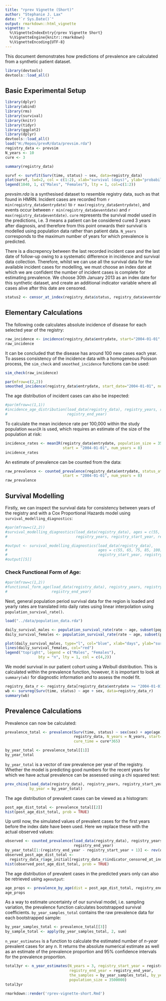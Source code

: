 ```yaml
---
title: "rprev Vignette (Short)"
author: "Stephanie J. Lax"
date: "`r Sys.Date()`"
output: rmarkdown::html_vignette
vignette: >
  %\VignetteIndexEntry{rprev Vignette Short}
  %\VignetteEngine{knitr::rmarkdown}
  %\VignetteEncoding{UTF-8}
---
```


This document demonstrates how predictions of prevalence are calculated from a synthetic patient dataset. 
```r
library(devtools)
devtools::load_all()
```

## Basic Experimental Setup

```r
library(dplyr)
library(abind)
library(rms)
library(survival)
library(knitr)
library(tidyr)
library(ggplot2)
library(dplyr)
devtools::load_all()
load("H:/Repos/prevR/data/prevsim.rda")
registry_data <- prevsim
N_years <- 10
cure <- 3

summary(registry_data)

survf <- survfit(Surv(time, status) ~ sex, data=registry_data)
plot(survf, lwd=2, col = c(1:2), xlab="survival (days)", ylab="probability")
legend(1040, 1, c("Males", "Females"), lty = 1, col=c(1:2))
```

*prevsim.rda* is a synthesised dataset to resemble registry data, such as that found in HMRN. Incident cases are recorded from `r min(registry_data$entrydate)` to `r max(registry_data$entrydate)`, and events occur between `r min(registry_data$eventdate)` and `r max(registry_data$eventdate)`. `cure` represents the survival model used in the predictions, i.e. 3 means a patient can be considered cured 3 years after diagnosis, and therefore from this point onwards their survival is modelled using population data rather than patient data. `N_years` corresponds to the maximum number of years for which prevalence is predicted. 

There is a discrepency between the last recorded incident case and the last date of follow-up owing to a systematic difference in incidence and survival data collection. Therefore, whilst we can use all the survival data for the available incident cases for modelling, we must choose an index date at which we are confident the number of incident cases is complete for estimating prevalence. We choose 30th January 2013 as an index date for this synthetic dataset, and create an additional indicator variable where all cases alive after this date are censored.

```r
status2 <- censor_at_index(registry_data$status, registry_data$eventdate, indexdate = "2013-01-30")
```

## Elementary Calculations

The following code calculates absolute incidence of disease for each selected year of the registry:

```r
raw_incidence <- incidence(registry_data$entrydate, start="2004-01-01", 8)
raw_incidence
```

It can be concluded that the disease has around 100 new cases each year. To assess consistency of the incidence data with a homogeneous Poisson process, the `sim_check` and `smoothed_incidence` functions can be used:

```r
sim_check(raw_incidence)
```

```r
par(mfrow=c(2,2))
smoothed_incidence(registry_data$entrydate, start_date="2004-01-01", num_years=8)
```

The age distribution of incident cases can also be inspected:

```r
#par(mfrow=c(1,1))
#incidence_age_distribution(load_data(registry_data), registry_years, registry_start_year, 
#                           registry_end_year)
```

To calculate the mean incidence rate per 100,000 within the study population `meanIR` is used, which requires an estimate of the size of the population at risk:
  
```r
incidence_rates <- meanIR(registry_data$entrydate, population_size = 3500000,
                          start = "2004-01-01", num_years = 8)
incidence_rates
```

An estimate of prevalence can be counted from the data:

```r
raw_prevalence <- counted_prevalence(registry_data$entrydate, status_at_index = status2,
                          start = "2004-01-01", num_years = 8)
raw_prevalence
```

## Survival Modelling

Firstly, we can inspect the survival data for consistency between years of the registry and with a Cox Proportional Hazards model using `survival_modelling_diagnostics`:

```r
#par(mfrow=c(2,2))
#survival_modelling_diagnostics(load_data(registry_data), ages = c(55, 65, 75, 85, 100), 
#                               registry_years, registry_start_year, registry_end_year)
```

```r
#output <- survival_modelling_diagnostics(load_data(registry_data), 
#                                         ages = c(55, 65, 75, 85, 100), registry_years, 
#                                         registry_start_year, registry_end_year)
#output[[5]]
```

### Check Functional Form of Age:

```r
#par(mfrow=c(1,2))
#functional_form_age(load_data(registry_data), registry_years, registry_start_year, 
#                    registry_end_year)
```

Next, general population period survival data for the region is loaded and yearly rates are translated into daily rates using linear interpolation using `population_survival_rate()`.

```r
load("../data/population_data.rda")

daily_survival_males <- population_survival_rate(rate ~ age, subset(population_data, sex == 0))
daily_survival_females <- population_survival_rate(rate ~ age, subset(population_data, sex == 1))

plot(daily_survival_males, type="l", col="blue", xlab="days", ylab="survival")
lines(daily_survival_females, col="red")
legend("topright", legend = c("Males", "Females"),
               bty = "n", lty = 1, col = c(4,2))
```

We model survival in our patient cohort using a Weibull distribution. This is calculated within the prevalence function, however, it is important to look at `summary(wb)` for diagnostic information and to assess the model fit. 

```r
registry_data_r <- registry_data[registry_data$entrydate >= "2004-01-01", ]
wb <- survreg(Surv(time, status) ~ age + sex, data=registry_data_r)
summary(wb)
```

## Prevalence Calculations

Prevalence can now be calculated:

```r
prevalence_total <- prevalence(Surv(time, status) ~ sex(sex) + age(age) + entry(entrydate),
                               registry_data, N_years = N_years, start='2005-09-01', num_years=8,
                               cure_time = cure*365)

by_year_total <- prevalence_total[[1]]
by_year_total
```

`by_year_total` is a vector of raw prevalence per year of the registry. Whether the model is predicting good numbers for the recent years for which we have actual prevalence can be assessed using a chi squared test:

```r
prev_chisq(load_data(registry_data), registry_years, registry_start_year, registry_end_year, 
           by_year = by_year_total)
```

The age distribution of prevalent cases can be viewed as a histogram:

```r
post_age_dist_total <- prevalence_total[[2]]
hist(post_age_dist_total, prob = TRUE)
```

Up until now, the simulated values of prevalent cases for the first years before the index date have been used. Here we replace these with the actual observed values:

```r
observed <- counted_prevalence(load_data(registry_data), registry_years, registry_start_year, 
                               registry_end_year)
by_year_total[1:(registry_end_year - registry_start_year + 1)] <- rev(observed)
observed_post_age_dist_total <- 
  registry_data_r$age_initial[registry_data_r$indicator_censored_at_index == 0]
hist(observed_post_age_dist_total, prob = TRUE)
```

The age distribution of prevalent cases in the predicted years only can also be retrieved using `ageoutput`:

```r
age_props <- prevalence_by_age(dist = post_age_dist_total, registry_end_year, N_years)
age_props
```

As a way to estimate uncertainty of our survival model, i.e. sampling variation, the prevalence function calculates bootstrapped survival coefficients. `by_year_samples_total` contains the raw prevalence data for each bootstrapped sample:

```r
by_year_samples_total <- prevalence_total[[3]]
by_sample_total <- apply(by_year_samples_total, 2, sum)
```

`n_year_estimates` is a function to calculate the estimated number of *n-year* prevalent cases for any *n*. It returns the absolute numerical estimate as well as an estimate of the prevalence proportion and 95% confidence intervals for the prevalence proportion. 

```r
total3yr <- n_year_estimates(N_years = 3, registry_start_year = registry_start_year, 
                             registry_end_year = registry_end_year, 
                             the_samples = by_year_samples_total, by_year = by_year_total,
                             population_size = 3500000)
total3yr
```

```r
rmarkdown::render('rprev-vignette-short.Rmd')
```
